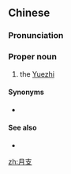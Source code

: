 ==Chinese==
{{zh-forms}}

===Pronunciation===
{{zh-pron
|m=yuèzhī
|c=jyut6 zi1
|cat=pn
}}

===Proper noun===
{{zh-proper noun}}

# the [[Yuezhi]]

====Synonyms====
* {{zh-l|月氏}}

====See also====
* {{zh-l|大月支}}

[[zh:月支]]
